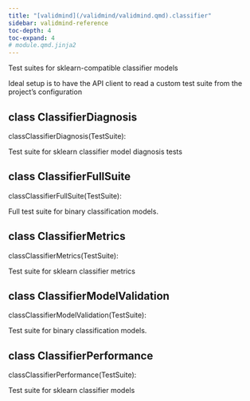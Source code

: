 ```yaml
---
title: "[validmind](/validmind/validmind.qmd).classifier"
sidebar: validmind-reference
toc-depth: 4
toc-expand: 4
# module.qmd.jinja2
---
```


<!-- docstring.jinja2 -->

Test suites for sklearn-compatible classifier models

Ideal setup is to have the API client to read a custom test suite from the project's configuration

<!-- class.qmd.jinja2 -->

## [class]{.muted} ClassifierDiagnosis

<!-- signatures.jinja2 -->

::: {.signature}

<span class="kw">class</span><span class="name">ClassifierDiagnosis</span>(<span class="base">TestSuite</span>):

:::

<!-- docstring.jinja2 -->

Test suite for sklearn classifier model diagnosis tests

<!-- class.qmd.jinja2 -->

## [class]{.muted} ClassifierFullSuite

<!-- signatures.jinja2 -->

::: {.signature}

<span class="kw">class</span><span class="name">ClassifierFullSuite</span>(<span class="base">TestSuite</span>):

:::

<!-- docstring.jinja2 -->

Full test suite for binary classification models.

<!-- class.qmd.jinja2 -->

## [class]{.muted} ClassifierMetrics

<!-- signatures.jinja2 -->

::: {.signature}

<span class="kw">class</span><span class="name">ClassifierMetrics</span>(<span class="base">TestSuite</span>):

:::

<!-- docstring.jinja2 -->

Test suite for sklearn classifier metrics

<!-- class.qmd.jinja2 -->

## [class]{.muted} ClassifierModelValidation

<!-- signatures.jinja2 -->

::: {.signature}

<span class="kw">class</span><span class="name">ClassifierModelValidation</span>(<span class="base">TestSuite</span>):

:::

<!-- docstring.jinja2 -->

Test suite for binary classification models.

<!-- class.qmd.jinja2 -->

## [class]{.muted} ClassifierPerformance

<!-- signatures.jinja2 -->

::: {.signature}

<span class="kw">class</span><span class="name">ClassifierPerformance</span>(<span class="base">TestSuite</span>):

:::

<!-- docstring.jinja2 -->

Test suite for sklearn classifier models
